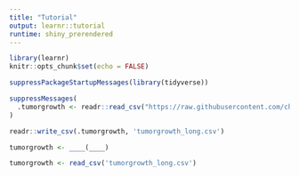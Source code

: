 ```yaml
---
title: "Tutorial"
output: learnr::tutorial
runtime: shiny_prerendered
---
```


```r
library(learnr)
knitr::opts_chunk$set(echo = FALSE)
```

```r
suppressPackageStartupMessages(library(tidyverse))

suppressMessages(
  .tumorgrowth <- readr::read_csv("https://raw.githubusercontent.com/chendaniely/ds4biomed/master/data/tumorgrowth_long.csv")
)

readr::write_csv(.tumorgrowth, 'tumorgrowth_long.csv')
```

```r
tumorgrowth <- ____(____)
```

```r
tumorgrowth <- read_csv('tumorgrowth_long.csv')
```
